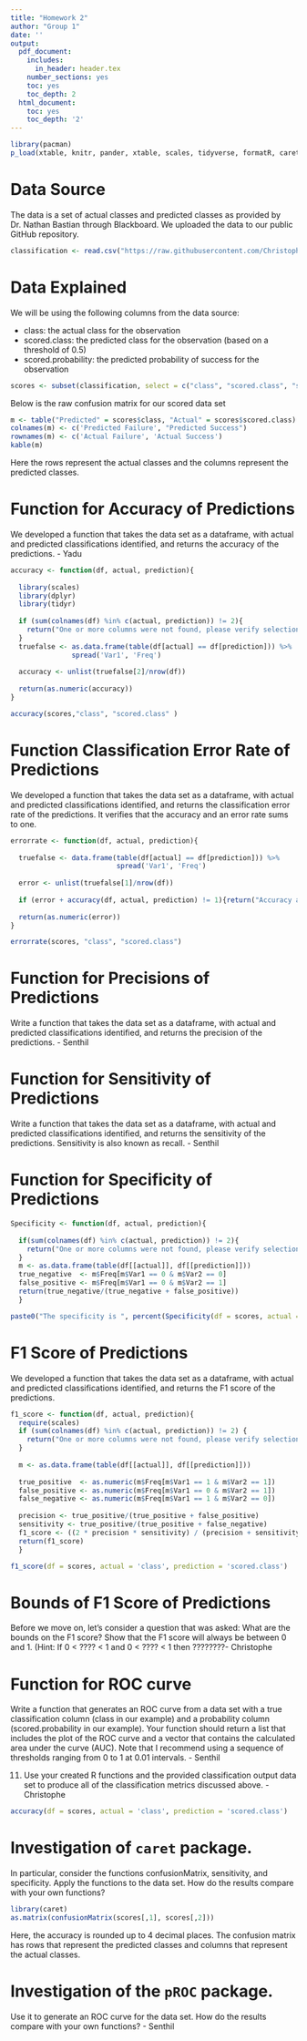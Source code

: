 ```yaml
---
title: "Homework 2"
author: "Group 1"
date: ''
output:
  pdf_document:
    includes:
      in_header: header.tex
    number_sections: yes
    toc: yes
    toc_depth: 2
  html_document:
    toc: yes
    toc_depth: '2'
---
```


\begin{center}
\bigskip
\bigskip
\bigskip
Prepared for:\\
\medskip
Dr. Nathan Bastian\\
\smallskip
City University of New York, School of Professional Studies - Data 621\\
\bigskip
Prepared by:\\
\medskip
Group 1\\ 
\medskip
Senthil Dhanapal\\ 
\smallskip
Yadu Chittampalli\\
\smallskip
Christophe Hunt\\  

\end{center}

```r
library(pacman)
p_load(xtable, knitr, pander, xtable, scales, tidyverse, formatR, caret)
```


# Data Source 

The data is a set of actual classes and predicted classes as provided by Dr. Nathan Bastian through Blackboard. We uploaded the data to our public GitHub repository. 

```r
classification <- read.csv("https://raw.githubusercontent.com/ChristopheHunt/DATA-621-Group-1/master/Homework%202/classification-output-data.csv")
```

# Data Explained

We will be using the following columns from the data source: 

* class: the actual class for the observation
* scored.class: the predicted class for the observation (based on a threshold of 0.5)
* scored.probability: the predicted probability of success for the observation

```r
scores <- subset(classification, select = c("class", "scored.class", "scored.probability"))
```

Below is the raw confusion matrix for our scored data set

```r
m <- table("Predicted" = scores$class, "Actual" = scores$scored.class)
colnames(m) <- c('Predicted Failure', "Predicted Success")
rownames(m) <- c('Actual Failure', 'Actual Success')
kable(m)
```

Here the rows represent the actual classes and the columns represent the predicted classes.

# Function for Accuracy of Predictions 

We developed a function that takes the data set as a dataframe, with actual and predicted classifications identified, and returns the accuracy of the predictions. - Yadu 

```r
accuracy <- function(df, actual, prediction){
  
  library(scales)
  library(dplyr)
  library(tidyr)
  
  if (sum(colnames(df) %in% c(actual, prediction)) != 2){
    return("One or more columns were not found, please verify selections")
  }
  truefalse <- as.data.frame(table(df[actual] == df[prediction])) %>% 
               spread('Var1', 'Freq')
  
  accuracy <- unlist(truefalse[2]/nrow(df))
  
  return(as.numeric(accuracy))
}

accuracy(scores,"class", "scored.class" )
```

# Function Classification Error Rate of Predictions 

We developed a function that takes the data set as a dataframe, with actual and predicted classifications identified,
and returns the classification error rate of the predictions. It verifies that the accuracy and an error rate sums to one. 

```r
errorrate <- function(df, actual, prediction){
  
  truefalse <- data.frame(table(df[actual] == df[prediction])) %>% 
                          spread('Var1', 'Freq')
  
  error <- unlist(truefalse[1]/nrow(df))
  
  if (error + accuracy(df, actual, prediction) != 1){return("Accuracy and Error Rate does not sum to 1")}
  
  return(as.numeric(error))
}

errorrate(scores, "class", "scored.class")
```

# Function for Precisions of Predictions

Write a function that takes the data set as a dataframe, with actual and predicted classifications identified,
and returns the precision of the predictions. - Senthil

# Function for Sensitivity of Predictions

Write a function that takes the data set as a dataframe, with actual and predicted classifications identified,
and returns the sensitivity of the predictions. Sensitivity is also known as recall. - Senthil

# Function for Specificity of Predictions 

```r
Specificity <- function(df, actual, prediction){
  
  if(sum(colnames(df) %in% c(actual, prediction)) != 2){ 
    return("One or more columns were not found, please verify selections")
  }
  m <- as.data.frame(table(df[[actual]], df[[prediction]]))
  true_negative  <- m$Freq[m$Var1 == 0 & m$Var2 == 0]
  false_positive <- m$Freq[m$Var1 == 0 & m$Var2 == 1]
  return(true_negative/(true_negative + false_positive))
  }

paste0("The specificity is ", percent(Specificity(df = scores, actual = 'class', prediction = 'scored.class')))

```


# F1 Score of Predictions 

We developed a function that takes the data set as a dataframe, with actual and predicted classifications identified,
and returns the F1 score of the predictions. 

```r
f1_score <- function(df, actual, prediction){
  require(scales)
  if (sum(colnames(df) %in% c(actual, prediction)) != 2) {
    return("One or more columns were not found, please verify selections")
  }
  
  m <- as.data.frame(table(df[[actual]], df[[prediction]])) 
  
  true_positive  <- as.numeric(m$Freq[m$Var1 == 1 & m$Var2 == 1])
  false_positive <- as.numeric(m$Freq[m$Var1 == 0 & m$Var2 == 1])
  false_negative <- as.numeric(m$Freq[m$Var1 == 1 & m$Var2 == 0])
  
  precision <- true_positive/(true_positive + false_positive)
  sensitivity <- true_positive/(true_positive + false_negative)
  f1_score <- ((2 * precision * sensitivity) / (precision + sensitivity))
  return(f1_score)
  }

f1_score(df = scores, actual = 'class', prediction = 'scored.class')

```


# Bounds of F1 Score of Predictions 

Before we move on, let's consider a question that was asked: What are the bounds on the F1 score? Show
that the F1 score will always be between 0 and 1. (Hint: If 0 < ???? < 1 and 0 < ???? < 1 then ????????- Christophe

# Function for ROC curve 

Write a function that generates an ROC curve from a data set with a true classification column (class in our
example) and a probability column (scored.probability in our example). Your function should return a list
that includes the plot of the ROC curve and a vector that contains the calculated area under the curve
(AUC). Note that I recommend using a sequence of thresholds ranging from 0 to 1 at 0.01 intervals. - Senthil

11. Use your created R functions and the provided classification output data set to produce all of the
classification metrics discussed above. - Christophe

```r
accuracy(df = scores, actual = 'class', prediction = 'scored.class')
```

# Investigation of `caret` package. 

In particular, consider the functions confusionMatrix, sensitivity, and specificity. Apply the functions to the data set. How do the results compare with your own functions? 

```r
library(caret)
as.matrix(confusionMatrix(scores[,1], scores[,2]))
```

Here, the accuracy is rounded up to 4 decimal places. The confusion matrix has rows that represent the predicted classes and columns that represent the actual classes. 

# Investigation of the `pROC` package. 

Use it to generate an ROC curve for the data set. How do the results compare with your own functions? - Senthil 
